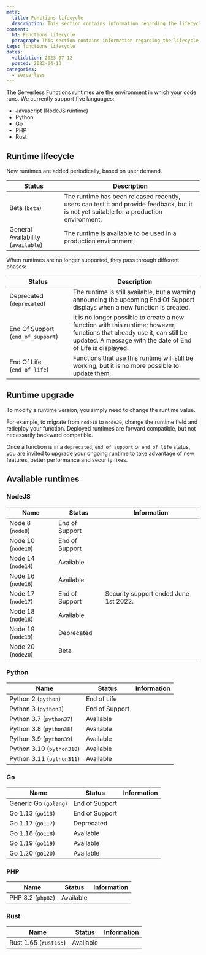 ```yaml
---
meta:
  title: Functions lifecycle
  description: This section contains information regarding the lifecycle of Serverless Functions.
content:
  h1: Functions lifecycle
  paragraph: This section contains information regarding the lifecycle of Serverless Functions.
tags: functions lifecycle
dates:
  validation: 2023-07-12
  posted: 2022-04-13
categories:
  - serverless
---
```


The Serverless Functions runtimes are the environment in which your code runs.
We currently support five languages:
* Javascript (NodeJS runtime)
* Python
* Go
* PHP
* Rust

## Runtime lifecycle

New runtimes are added periodically, based on user demand.

| Status                             | Description                                                                                                                        |
|------------------------------------|------------------------------------------------------------------------------------------------------------------------------------|
| Beta (`beta`)                      | The runtime has been released recently, users can test it and provide feedback, but it is not yet suitable for a production environment. |
| General Availability (`available`) | The runtime is available to be used in a production environment.                                                                   |

When runtimes are no longer supported, they pass through different phases:

| Status                            | Description                                                                                                                                                                            |
|-----------------------------------|----------------------------------------------------------------------------------------------------------------------------------------------------------------------------------------|
| Deprecated (`deprecated`)         | The runtime is still available, but a warning announcing the upcoming End Of Support displays when a new function is created.                                                          |
| End Of Support (`end_of_support`) | It is no longer possible to create a new function with this runtime; however, functions that already use it, can still be updated. A message with the date of End of Life is displayed. |
| End Of Life (`end_of_life`)       | Functions that use this runtime will still be working, but it is no more possible to update them.                                                                                      |

## Runtime upgrade

To modify a runtime version, you simply need to change the runtime value.

For example, to migrate from `node18` to `node20`, change the runtime field and redeploy your function. Deployed runtimes are forward compatible, but not necessarily backward compatible.

Once a function is in a `deprecated`, `end_of_support` or `end_of_life` status,  you are invited to upgrade your ongoing runtime to take advantage of new features, better performance and security fixes.

## Available runtimes

### NodeJS

| Name                 | Status         | Information                             |
|----------------------|----------------|-----------------------------------------|
| Node 8 (`node8`)     | End of Support | |
| Node 10 (`node10`)   | End of Support | |
| Node 14 (`node14`)   | Available      | |
| Node 16 (`node16`)   | Available      | |
| Node 17 (`node17`)   | End of Support | Security support ended June 1st 2022. |
| Node 18 (`node18`)   | Available      | |
| Node 19 (`node19`)   | Deprecated     | |
| Node 20 (`node20`)   | Beta           | |

### Python
| Name                      | Status         | Information  |
|---------------------------|----------------|--------------|
| Python 2 (`python`)       | End of Life    | |
| Python 3 (`python3`)      | End of Support | |
| Python 3.7 (`python37`)   | Available      | |
| Python 3.8 (`python38`)   | Available      | |
| Python 3.9 (`python39`)   | Available      | |
| Python 3.10 (`python310`) | Available      | |
| Python 3.11 (`python311`) | Available      | |

### Go
| Name                  | Status         | Information  |
|-----------------------|----------------|--------------|
| Generic Go (`golang`) | End of Support | |
| Go 1.13 (`go113`)     | End of Support | |
| Go 1.17 (`go117`)     | Deprecated     | |
| Go 1.18 (`go118`)     | Available      | |
| Go 1.19 (`go119`)     | Available      | |
| Go 1.20 (`go120`)     | Available      | |

### PHP
| Name                  | Status         | Information  |
|-----------------------|----------------|--------------|
| PHP 8.2 (`php82`)     | Available      | |

### Rust
| Name                  | Status         | Information  |
|-----------------------|----------------|--------------|
| Rust 1.65 (`rust165`) | Available      | |
